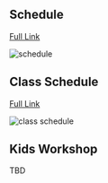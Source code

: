 
## Schedule

[Full Link](https://docs.google.com/spreadsheets/d/e/2PACX-1vSQHPPsmYE4vpBvbh8S10nWcq1D_vKuJn3wOmfiA-CRVnxk22np_QV8wWI7JOrZJ2S5KcN-YaE2mRkl/pubhtml?gid=318574274&single=true)

<Image
  src={schedule}
  alt="schedule"
  className="absolute inset-0 h-full w-full object-cover"
/>

## Class Schedule

[Full Link](https://docs.google.com/spreadsheets/d/e/2PACX-1vTX9hcm8BztyxHlL7_iJznOVlXw5yPbmqn6YIS4kMXYzwFJ29KYubnmj9ULNWQWctsBLc_Ho8wGsMwF/pubhtml?gid=1404761706&single=true)

<Image
  src={classSchedule}
  alt="class schedule"
  className="absolute inset-0 h-full w-full object-cover"
/>

## Kids Workshop
TBD
